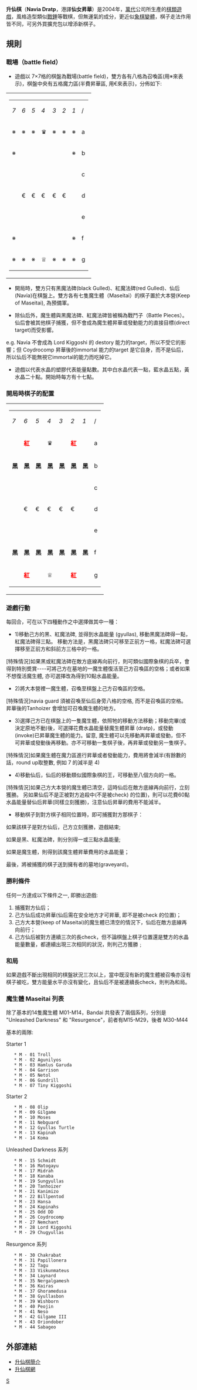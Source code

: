{{refimprove|time=2011-07-10T04:47:34+00:00}}
{{japanese|japanese=ナヴィア　ドラップ|romaji=Navia Dratp}}
'''升仙棋'''（'''Navia Dratp'''，港譯'''仙女昇華'''）是2004年，[[萬代|萬代]]公司所生產的[[棋類遊戲|棋類遊戲]]，風格造型類似[[戰錘|戰錘]]等戰棋，但無運氣的成分，更近似[[象棋變體|象棋變體]]，棋子走法作用皆不同，可另外買擴充包以增添新棋子。

== 規則 ==
=== 戰場（battle field） ===
* 遊戲以 7×7格的棋盤為戰場(battle field)，雙方各有八格為召喚區(用※來表示)，棋盤中央有五格魔力區(半費昇華區, 用€來表示)，分佈如下:

{| border="0" 
| valign="top" | 
{| style="background:#ffdead" border="1" cellspacing="0" 
|- align=center border="0" bgcolor=white 
|''7''||''6''||''5''||''4''||''3''||''2''||''1''|| bgcolor=white |/

|- align=center  	
| ※ || ※ || ※ || ♛ || ※ || ※|| ※ || bgcolor=white | a 
|- align=center 
| ※ ||   ||   ||   ||  ||   || ※ || bgcolor=white | b 
|- align=center  
|   ||   ||   ||    ||    ||   ||   || bgcolor=white | c 
|- align=center  
|   || €|| € || € || € || € ||   || bgcolor=white | d 
|- align=center  
|   ||   ||   ||    ||    ||   ||   || bgcolor=white | e 
|- align=center  
| ※ ||   ||   ||   ||   ||   || ※ || bgcolor=white | f 
|- align=center  
| ※ || ※ || ※ || ♕ || ※ || ※ || ※ || bgcolor=white | g 
|}
|}

* 開局時，雙方只有黑魔法碑(black Gulled)、紅魔法碑(red Gulled)、仙后(Navia)在棋盤上。雙方各有七隻魔生體（Maseitai）的棋子置於大本營(Keep of Maseitai), 為預備軍。

*除仙后外，魔生體與黑魔法碑、紅魔法碑皆被稱為戰鬥子（Battle Pieces）。仙后會被其他棋子捕獲，但不會成為魔生體昇華或發動能力的直接目標(direct target)而受影響。
e.g. Navia 不會成為 Lord  Kiggoshi 的 destory 能力的target，所以不受它的影響；但 Coydrocomp 昇華後的immortal 能力的target 是它自身，而不是仙后，所以仙后不能無視它immortal的能力而吃掉它。

* 遊戲以代表水晶的塑膠代表能量點數。其中白水晶代表一點，藍水晶五點，黃水晶二十點。開始時每方有十七點。

=== 開局時棋子的配置 ===
{| border="0" 
| valign="top" | 
{| style="background:#ffdead" border="1" cellspacing="0" 
|- align=center border="0" bgcolor=white 
|''7''||''6''||''5''||''4''||''3''||''2''||''1''|| bgcolor=white |/

|- align=center  	
|   || '''<span style="color: Red;">紅''' ||   || ♛ ||   || '''<span style="color: Red;"> 紅'''||   || bgcolor=white | a 
|- align=center 
| '''黑''' || '''黑'''  || '''黑''' || '''黑''' ||'''黑''' ||'''黑''' ||'''黑''' || bgcolor=white | b 
|- align=center  
|   ||   ||   ||    ||    ||   ||   || bgcolor=white | c 
|- align=center  
|   || €|| € || €  || € || € ||   || bgcolor=white | d 
|- align=center  
|   ||   ||   ||    ||    ||   ||   || bgcolor=white | e 
|- align=center  
| '''黑''' || '''黑'''  || '''黑'''  || '''黑'''  || '''黑''' || '''黑'''  || '''黑''' || bgcolor=white | f 
|- align=center  
|   ||'''<span style="color: Red;">紅'''||   || ♕ ||   || '''<span style="color: Red;">紅'''||   || bgcolor=white | g 
|}
|}

=== 遊戲行動 ===
每回合，可在以下四種動作之中選擇做其中一種：

*1)移動己方的黑、紅魔法碑, 並得到水晶能量 (gyullas), 移動黑魔法碑得一點，紅魔法碑得三點。 移動方法是，黑魔法碑只可移至正前方一格，紅魔法碑可選擇移至正前方和斜前方三格中的一格。

[特殊情況]如果黑或紅魔法碑在敵方底線再向前行，則可類似國際象棋的兵卒，會得到特別奬賞----可將己方在墓地的一魔生體復活至己方召喚區的空格；或者如果不想復活魔生體, 亦可選擇改為得到10點水晶能量。


*2)將大本營裡一魔生體，召喚至棋盤上己方召喚區的空格。

[特殊情況]navia guard 須被召喚至仙后身旁八格的空格, 而不是召喚區的空格。 昇華後的Tanhoizer 會增加可召喚魔生體的地方。


*3)選擇己方已在棋盤上的一隻魔生體，依照牠的移動方法移動；移動完畢(或決定原地不動)後，可選擇花費水晶能量替魔生體昇華 (dratp)，或發動(invoke)已昇華魔生體的能力。留意, 魔生體可以先移動再昇華或發動，但不可昇華或發動後再移動。亦不可移動一隻棋子後，再昇華或發動另一隻棋子。

[特殊情況]如果魔生體在魔力區進行昇華或者發動能力，費用將會減半(有餘數的話，round up取整數, 例如 7 的減半是 4)


*4)移動仙后，仙后的移動類似國際象棋的王，可移動至八個方向的一格。

[特殊情況]如果己方大本營的魔生體已清空，這時仙后在敵方底線再向前行，立刻獲勝。 另如果仙后不是正被對方追殺中(不是被check) 的位置)，則可以花費60點水晶能量替仙后昇華(同樣立刻獲勝)，注意仙后昇華的費用不能減半。



*移動棋子到對方棋子相同位置時，即可捕獲對方那棋子：

如果該棋子是對方仙后，己方立刻獲勝，遊戲結束;

如果是黑、紅魔法碑，則分別得一或三點水晶能量;

如果是魔生體，則得到該魔生體昇華費用的水晶能量；

最後，將被捕獲的棋子送到擁有者的墓地(graveyard)。


=== 勝利條件 ===
任何一方達成以下條件之一, 即勝出遊戲:
# 捕獲對方仙后；
# 己方仙后成功昇華(仙后需在安全地方才可昇華, 即不是被check 的位置)；
# 己方大本營(keep of Maseitai)的魔生體已清空的情況下，仙后在敵方底線再向前行；
# 己方仙后被對方連續三次的長check，但不論棋盤上棋子位置還是雙方的水晶能量數量，都連續出現三次相同的狀況，則判己方獲勝﹔

=== 和局 ===
如果遊戲不斷出現相同的棋盤狀況三次以上，當中既沒有新的魔生體被召喚亦沒有棋子被吃，雙方能量水平亦沒有變化，且仙后不是被連續長check，則判為和局。


=== 魔生體 Maseitai 列表 ===

除了基本的14隻魔生體 M01-M14，Bandai 共發表了兩個系列，分別是 "Unleashed Darkness" 和 "Resurgence"，前者有M15-M29，後者 M30-M44

基本的兩隊:

Starter 1
    * M - 01 Troll
    * M - 02 Agunilyos
    * M - 03 Hamlus Garuda
    * M - 04 Garrison
    * M - 05 Netol
    * M - 06 Gundrill
    * M - 07 Tiny Kiggoshi

Starter 2
    * M - 08 Olip
    * M - 09 Gilgame
    * M - 10 Moses
    * M - 11 Nebguard
    * M - 12 Gyullas Turtle
    * M - 13 Kapinah
    * M - 14 Koma

Unleashed Darkness 系列
    * M - 15 Schmidt
    * M - 16 Matogayu
    * M - 17 Midrah
    * M - 18 Kanaba
    * M - 19 Sungyullas
    * M - 20 Tanhoizer
    * M - 21 Kanimizo
    * M - 22 Billpentod
    * M - 23 Hansa
    * M - 24 Kapinahs
    * M - 25 Odd DD
    * M - 26 Coydrocomp
    * M - 27 Nemchant
    * M - 28 Lord Kiggoshi
    * M - 29 Chugyullas

Resurgence 系列
    * M - 30 Chakrabat
    * M - 31 Papillonera
    * M - 32 Tagu
    * M - 33 Viskunmateus
    * M - 34 Laynard
    * M - 35 Nergalgamesh
    * M - 36 Kairas
    * M - 37 Ghoramedusa
    * M - 38 Gyullasbon
    * M - 39 Wishborn
    * M - 40 Peojin
    * M - 41 Neso
    * M - 42 Gilgame III
    * M - 43 Oriondober
    * M - 44 Sabageo

==外部連結==

* [http://bbs.ntrpg.org/showthread.php?p=22080 升仙棋簡介]{{Dead link|date=2020年2月 |bot=InternetArchiveBot |fix-attempted=yes }}
* [https://web.archive.org/web/20080818034842/http://naviadratp.net/ 升仙棋網]

[[Category:似象棋類遊戲|S]]